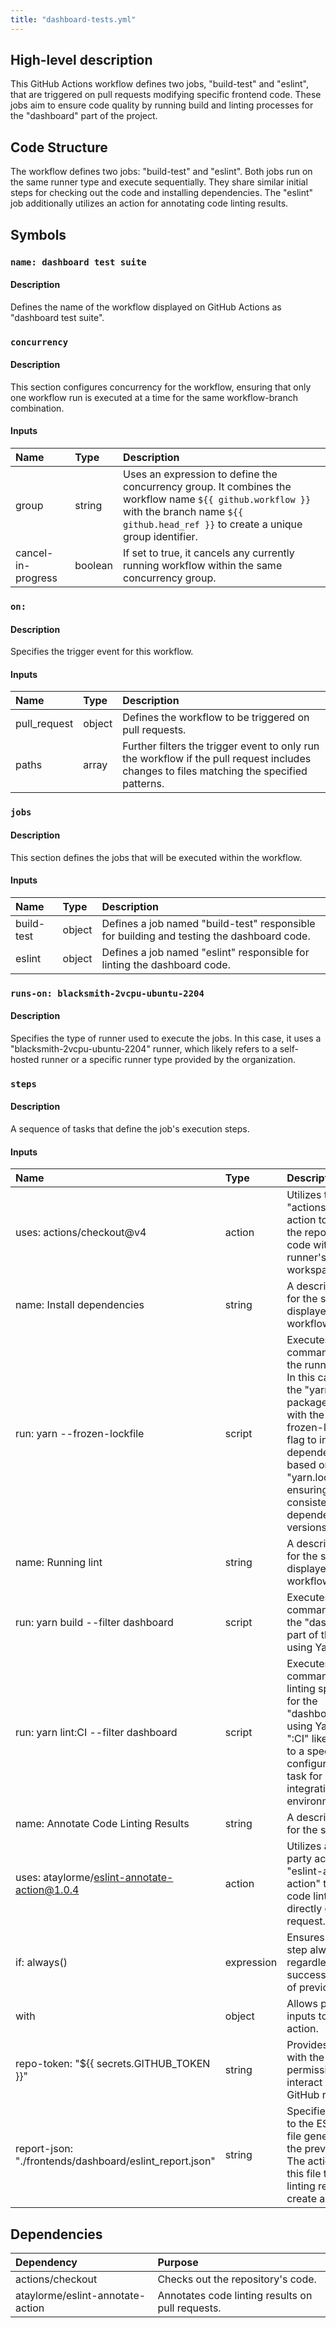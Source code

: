 ```yaml
---
title: "dashboard-tests.yml"
---
```


## High-level description
This GitHub Actions workflow defines two jobs, "build-test" and "eslint", that are triggered on pull requests modifying specific frontend code. These jobs aim to ensure code quality by running build and linting processes for the "dashboard" part of the project.

## Code Structure
The workflow defines two jobs: "build-test" and "eslint". Both jobs run on the same runner type and execute sequentially. They share similar initial steps for checking out the code and installing dependencies. The "eslint" job additionally utilizes an action for annotating code linting results.

## Symbols
### `name: dashboard test suite`
#### Description
Defines the name of the workflow displayed on GitHub Actions as "dashboard test suite".

### `concurrency`
#### Description
This section configures concurrency for the workflow, ensuring that only one workflow run is executed at a time for the same workflow-branch combination.

#### Inputs
| Name | Type | Description |
|:-----|:-----|:------------|
| group | string | Uses an expression to define the concurrency group. It combines the workflow name `${{ github.workflow }}` with the branch name `${{ github.head_ref }}` to create a unique group identifier. |
| cancel-in-progress | boolean | If set to true, it cancels any currently running workflow within the same concurrency group. |

### `on:`
#### Description
Specifies the trigger event for this workflow.

#### Inputs
| Name | Type | Description |
|:-----|:-----|:------------|
| pull_request | object | Defines the workflow to be triggered on pull requests. |
| paths | array |  Further filters the trigger event to only run the workflow if the pull request includes changes to files matching the specified patterns. |

### `jobs`
#### Description
This section defines the jobs that will be executed within the workflow.

#### Inputs
| Name | Type | Description |
|:-----|:-----|:------------|
| build-test | object | Defines a job named "build-test" responsible for building and testing the dashboard code. |
| eslint | object | Defines a job named "eslint" responsible for linting the dashboard code. |

### `runs-on: blacksmith-2vcpu-ubuntu-2204`
#### Description
Specifies the type of runner used to execute the jobs. In this case, it uses a "blacksmith-2vcpu-ubuntu-2204" runner, which likely refers to a self-hosted runner or a specific runner type provided by the organization.

### `steps`
#### Description
A sequence of tasks that define the job's execution steps.

#### Inputs
| Name | Type | Description |
|:-----|:-----|:------------|
| uses: actions/checkout@v4 | action | Utilizes the official "actions/checkout" action to check out the repository's code within the runner's workspace. |
| name: Install dependencies | string |  A descriptive name for the step, displayed on the workflow run log. |
| run: yarn --frozen-lockfile | script | Executes a command within the runner's shell. In this case, it runs the "yarn" package manager with the "--frozen-lockfile" flag to install dependencies based on the "yarn.lock" file, ensuring consistent dependency versions. |
| name: Running lint | string |  A descriptive name for the step, displayed on the workflow run log. |
| run: yarn build --filter dashboard | script | Executes a command to build the "dashboard" part of the project using Yarn. |
| run: yarn lint:CI --filter dashboard | script | Executes a command to run linting specifically for the "dashboard" code using Yarn. The ":CI" likely refers to a specific linting configuration or task for continuous integration environments. |
| name: Annotate Code Linting Results | string | A descriptive name for the step. |
| uses: ataylorme/eslint-annotate-action@1.0.4 | action | Utilizes a third-party action "eslint-annotate-action" to annotate code linting results directly on the pull request. |
| if: always() | expression | Ensures that this step always runs, regardless of the success or failure of previous steps. |
| with | object |  Allows passing inputs to the action. |
| repo-token: "${{ secrets.GITHUB_TOKEN }}" | string | Provides the action with the necessary permissions to interact with the GitHub repository. |
| report-json: "./frontends/dashboard/eslint_report.json" | string | Specifies the path to the ESLint report file generated in the previous step. The action uses this file to extract linting results and create annotations. |

## Dependencies
| Dependency | Purpose |
|:-----------|:--------|
| actions/checkout |  Checks out the repository's code. |
| ataylorme/eslint-annotate-action | Annotates code linting results on pull requests. |

